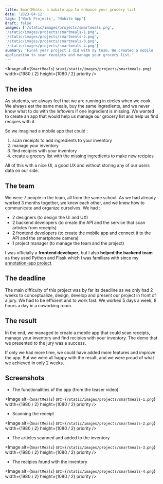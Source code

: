 ```yaml
---
title: SmartMeals, a mobile app to enhance your grocery list
date: '2023-04-12'
tags: ['Work Projects', 'Mobile App']
draft: false
images: ['/static/images/projects/smartmeals.png',
'/static/images/projects/smartmeals-1.png',
'/static/images/projects/smartmeals-2.png',
'/static/images/projects/smartmeals-3.png',
'/static/images/projects/smartmeals-4.png']
summary: 'Final year project I did with my team. We created a mobile
application to scan receipts and manage your grocery list.'
---
```


<Image
  alt={`SmartMeals`}
  src={`/static/images/projects/smartmeals.png`}
  width={1980 / 2}
  height={1080 / 2}
  priority
/>


## The idea

As students, we always feel that we are running in circles when we cook. We
always eat the same meals, buy the same ingredients, and we never know what
to do with the leftovers if one ingredient is missing. We wanted to create an
app that would help us manage our grocery list and help us find recipies with it.

So we imagined a mobile app that could :
1. scan receipts to add ingredients to your inventory
2. manage your inventory
3. find recipies with your inventory
4. create a grocery list with the missing ingredients to make new recipies

All of this with a nice UI, a good UX and without storing any of our users
data on our side.

## The team

We were 7 people in the team, all from the same school.
As we had already worked 3 months together, we knew each other, and we knew
how to communicate and organize ourselves. We had :
* 2 designers (to design the UI and UX)
* 2 backend developers (to create the API and the service that scan
articles from receipts)
* 2 frontend developers (to create the mobile app and connect it to the API
and the smartphone camera)
* 1 project manager (to manage the team and the project)

I was officially a **frontend developer**, but I also **helped the backend
team** as they used Python and Flask which I was familiara with since my
[annotation-app project](/blog/projects/2022-08-annotation-app).


## The deadline

The main difficulty of this project was by far its deadline as we only had 2
weeks to conceptualize, design, develop and present our project in front of
a jury. We had to be efficient and to work fast. We
worked 5 days a week, 8 hours a day in a coworking room.

## The result

In the end, we managed to create a mobile app that could scan receipts,
manage your inventory and find recipies with your inventory. The demo that
we presented to the jury was a success.

If only we had more time, we could have added more features and improve the
app. But we were all happy with the result, and we were proud of what we
achieved in only 2 weeks.

## Screenshots

- The functionalities of the app (from the teaser video)

<Image
	alt={`SmartMeals`}
	src={`/static/images/projects/smartmeals-1.png`}
	width={1980 / 2}
	height={1080 / 2}
	priority
/>

- Scanning the receipt

<Image
	alt={`SmartMeals`}
	src={`/static/images/projects/smartmeals-2.png`}
	width={1980 / 2}
	height={1080 / 2}
	priority
/>

- The articles scanned and added to the inventory

<Image
	alt={`SmartMeals`}
	src={`/static/images/projects/smartmeals-3.png`}
	width={1980 / 2}
	height={1080 / 2}
	priority
/>

- The recipies found with the inventory

<Image
	alt={`SmartMeals`}
	src={`/static/images/projects/smartmeals-4.png`}
	width={1980 / 2}
	height={1080 / 2}
	priority
/>
